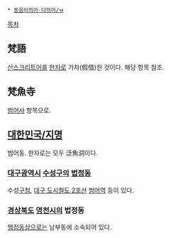  * [[동음이의어·다의어/ㅂ]]

[[목차]]
== 梵語 ==
[[산스크리트어]]를 [[한자]]로 가차(假借)한 것이다. 해당 항목 참조.

== 梵魚寺 ==
[[범어사]] 항목으로.

== [[대한민국/지명]] ==
범어동. 한자로는 모두 泛魚洞이다.

=== [[대구광역시]] [[수성구]]의 [[법정동]] ===
수성[[구청]], [[대구 도시철도 2호선]] [[범어역]] 등이 있다.

=== [[경상북도]] [[영천시]]의 법정동 ===
[[행정동]]상으로는 남부동에 소속되어 있다.
